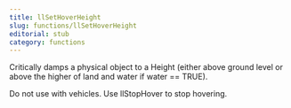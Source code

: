 ```yaml
---
title: llSetHoverHeight
slug: functions/llSetHoverHeight
editorial: stub
category: functions
---
```


<LSLFunction name="llSetHoverHeight"/>

Critically damps a physical object to a Height (either above ground level or above the higher of land and water if water == TRUE).

Do not use with vehicles. Use llStopHover to stop hovering.
